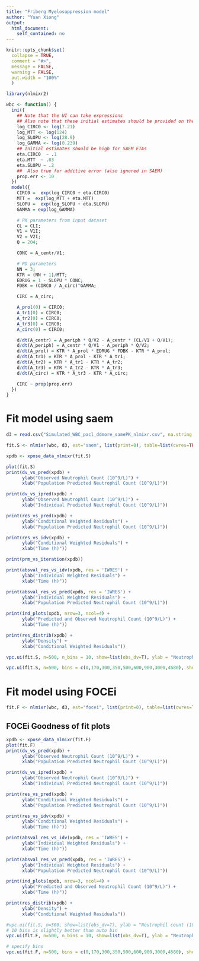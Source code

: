 ```yaml
---
title: "Friberg Myelosuppression model"
author: "Yuan Xiong" 
output:
  html_document:
    self_contained: no
---
```


```r
knitr::opts_chunk$set(
  collapse = TRUE,
  comment = "#>",
  message = FALSE,
  warning = FALSE,
  out.width = "100%"
  )
```

```r

library(nlmixr2)

```

```r
wbc <- function() {
  ini({
    ## Note that the UI can take expressions
    ## Also note that these initial estimates should be provided on the log-scale
    log_CIRC0 <- log(7.21)
    log_MTT <- log(124)
    log_SLOPU <- log(28.9)
    log_GAMMA <- log(0.239)
    ## Initial estimates should be high for SAEM ETAs
    eta.CIRC0  ~ .1
    eta.MTT  ~ .03
    eta.SLOPU ~ .2
    ##  Also true for additive error (also ignored in SAEM)
    prop.err <- 10
  })
  model({
    CIRC0 =  exp(log_CIRC0 + eta.CIRC0)
    MTT =  exp(log_MTT + eta.MTT)
    SLOPU =  exp(log_SLOPU + eta.SLOPU)
    GAMMA = exp(log_GAMMA)

    # PK parameters from input dataset
    CL = CLI;
    V1 = V1I;
    V2 = V2I;
    Q = 204;

    CONC = A_centr/V1;

    # PD parameters
    NN = 3;
    KTR = (NN + 1)/MTT;
    EDRUG = 1 - SLOPU * CONC;
    FDBK = (CIRC0 / A_circ)^GAMMA;

    CIRC = A_circ;

    A_prol(0) = CIRC0;
    A_tr1(0) = CIRC0;
    A_tr2(0) = CIRC0;
    A_tr3(0) = CIRC0;
    A_circ(0) = CIRC0;

    d/dt(A_centr) = A_periph * Q/V2 - A_centr * (CL/V1 + Q/V1);
    d/dt(A_periph) = A_centr * Q/V1 - A_periph * Q/V2;
    d/dt(A_prol) = KTR * A_prol * EDRUG * FDBK - KTR * A_prol;
    d/dt(A_tr1) = KTR * A_prol - KTR * A_tr1;
    d/dt(A_tr2) = KTR * A_tr1 - KTR * A_tr2;
    d/dt(A_tr3) = KTR * A_tr2 - KTR * A_tr3;
    d/dt(A_circ) = KTR * A_tr3 - KTR * A_circ;

    CIRC ~ prop(prop.err)
  })
}
```
# Fit model using saem
```r
d3 = read.csv("Simulated_WBC_pacl_ddmore_samePK_nlmixr.csv", na.string = ".")

fit.S <- nlmixr(wbc, d3, est="saem", list(print=0), table=list(cwres=TRUE, npde=TRUE))

xpdb <- xpose_data_nlmixr(fit.S)

plot(fit.S)
print(dv_vs_pred(xpdb) +
      ylab("Observed Neutrophil Count (10^9/L)") +
      xlab("Population Predicted Neutrophil Count (10^9/L)"))

print(dv_vs_ipred(xpdb) +
      ylab("Observed Neutrophil Count (10^9/L)") +
      xlab("Individual Predicted Neutrophil Count (10^9/L)"))

print(res_vs_pred(xpdb) +
      ylab("Conditional Weighted Residuals") +
      xlab("Population Predicted Neutrophil Count (10^9/L)"))

print(res_vs_idv(xpdb) +
      ylab("Conditional Weighted Residuals") +
      xlab("Time (h)"))

print(prm_vs_iteration(xpdb))

print(absval_res_vs_idv(xpdb, res = 'IWRES') +
      ylab("Individual Weighted Residuals") +
      xlab("Time (h)"))

print(absval_res_vs_pred(xpdb, res = 'IWRES') +
      ylab("Individual Weighted Residuals") +
      xlab("Population Predicted Neutrophil Count (10^9/L)"))

print(ind_plots(xpdb, nrow=3, ncol=4) +
      ylab("Predicted and Observed Neutrophil Count (10^9/L)") +
      xlab("Time (h)"))

print(res_distrib(xpdb) +
      ylab("Density") +
      xlab("Conditional Weighted Residuals"))

vpc.ui(fit.S, n=500, n_bins = 10, show=list(obs_dv=T), ylab = "Neutrophil Count (10^9/L)", xlab = "Time (h)")

vpc.ui(fit.S, n=500, bins = c(0,170,300,350,500,600,900,3000,4580), show=list(obs_dv=T), ylab = "Neutrophil Count (10^9/L)", xlab = "Time (h)")

```

# Fit model using FOCEi

```r
fit.F <- nlmixr(wbc, d3, est="focei", list(print=0), table=list(cwres=TRUE, npde=TRUE))
```

## FOCEi Goodness of fit plots
```r
xpdb <- xpose_data_nlmixr(fit.F)
plot(fit.F)
print(dv_vs_pred(xpdb) +
      ylab("Observed Neutrophil Count (10^9/L)") +
      xlab("Population Predicted Neutrophil Count (10^9/L)"))

print(dv_vs_ipred(xpdb) +
      ylab("Observed Neutrophil Count (10^9/L)") +
      xlab("Individual Predicted Neutrophil Count (10^9/L)"))

print(res_vs_pred(xpdb) +
      ylab("Conditional Weighted Residuals") +
      xlab("Population Predicted Neutrophil Count (10^9/L)"))

print(res_vs_idv(xpdb) +
      ylab("Conditional Weighted Residuals") +
      xlab("Time (h)"))

print(absval_res_vs_idv(xpdb, res = 'IWRES') +
      ylab("Individual Weighted Residuals") +
      xlab("Time (h)"))

print(absval_res_vs_pred(xpdb, res = 'IWRES') +
      ylab("Individual Weighted Residuals") +
      xlab("Population Predicted Neutrophil Count (10^9/L)"))

print(ind_plots(xpdb, nrow=3, ncol=4) +
      ylab("Predicted and Observed Neutrophil Count (10^9/L)") +
      xlab("Time (h)"))

print(res_distrib(xpdb) +
      ylab("Density") +
      xlab("Conditional Weighted Residuals"))

#vpc.ui(fit.S, n=500, show=list(obs_dv=T), ylab = "Neutrophil count (10^9/L)", xlab = "Time (h)")
# 10 bins is slightly better than auto bin
vpc.ui(fit.F, n=500, n_bins = 10, show=list(obs_dv=T), ylab = "Neutrophil Count (10^9/L)", xlab = "Time (h)")

# specify bins
vpc.ui(fit.F, n=500, bins = c(0,170,300,350,500,600,900,3000,4580), show=list(obs_dv=T), ylab = "Neutrophil Count (10^9/L)", xlab = "Time (h)")
```
